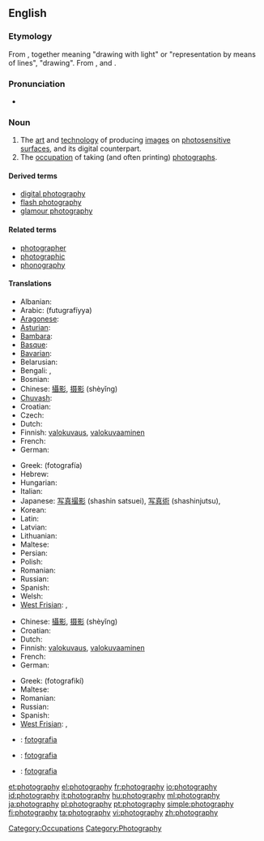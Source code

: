 ==English==
{{wikipedia}}

===Etymology===
From {{confix|photo|graphy}}, together meaning "drawing with light" or "representation by means of lines", "drawing". From {{term|φωτός||(''genitive'') of light|tr=photos|lang=grc}}, and {{term|γράφω||I write|tr=graphō|lang=grc}}.

===Pronunciation===
* {{audio|En-us-photography.ogg|Audio (US)}}

===Noun===
{{en-noun|-}}

# The [[art]] and [[technology]] of producing [[images]] on [[photosensitive]] [[surface]]s, and its digital counterpart.
# The [[occupation]] of taking (and often printing) [[photograph]]s.

====Derived terms====
* [[digital photography]]
* [[flash photography]]
* [[glamour photography]]

====Related terms====
* [[photographer]]
* [[photographic]]
* [[phonography]]

====Translations====
{{trans-top|art and technology of producing images on photosensitive surfaces}}
* Albanian: {{t|sq|fotografia}}
* Arabic: {{Arab|[[فوتوغرافيا]]}} (futugrafíyya) {{f}}
* [[Aragonese]]: {{t|an|fotografía}}
* [[Asturian]]: {{t|ast|fotografía}}
* [[Bambara]]: {{t|bm|kɔtɛba}}
* [[Basque]]: {{t|eu|argazkigintza}}
* [[Bavarian]]: {{tø|bar|Photographie}}
* Belarusian: {{t|be|фатаграфія|tr=fatagrafiya|sc=Cyrl}}
* Bengali: {{t-|bn|ফটোগ্রাফি|tr=fôţografi|sc=Beng|xs=Bengali}}, {{t-|bn|ফটোগ্রাফী|tr=fôţografi|sc=Beng|xs=Bengali}}
* Bosnian: {{t|bs|fotografija}}
* Chinese: [[攝影]], [[摄影]] (shèyǐng)
* [[Chuvash]]: {{tø|cv|фотографи|tr=fotografi|sc=Cyrl}}
* Croatian: {{t-|hr|fotografija|f}}
* Czech: {{t|cs|fotografie}}
* Dutch: {{t+|nl|fotografie|f}}
* Finnish: [[valokuvaus]], [[valokuvaaminen]]
* French: {{t+|fr|photographie|f}}
* German: {{t+|de|Fotografie|f}}
{{trans-mid}}
* Greek: {{t+|el|φωτογραφία|f}} (fotografía)
* Hebrew: {{t|he|צילום|tr=tzilém|sc=Hebr}}
* Hungarian: {{t|hu|fényképezés}}
* Italian: {{t+|it|fotografia|f}}
* Japanese: [[写真撮影]] (shashin satsuei), [[写真術]] (shashinjutsu),  {{t+|ja|撮影|tr=satsuei}}
* Korean: {{t|ko|사진술|tr=sajinsur|sc=Kore}}
* Latin: {{t|la|photographia|f}}
* Latvian: {{t|lv|fotogrāfija}}
* Lithuanian: {{t|lt|fotografija|f}}
* Maltese: {{t-|mt|fotografija|xs=Maltese}}
* Persian: {{t|fa|عکاسی|tr=akkâsi|sc=fa-Arab}}
* Polish: {{t+|pl|fotografia|f}}
* Romanian: {{t+|ro|fotografie|f}}
* Russian: {{t+|ru|фотография|f|tr=fotográfija}}
* Spanish: {{t+|es|fotografía|f}}
* Welsh: {{t|cy|ffotograffiaeth}}
* [[West Frisian]]: {{t|fy|fotografy|c|xs=West Frisian}}, {{t-|fy|fotografie|c|xs=West Frisian}}
{{trans-bottom}}

{{trans-top|occupation of taking (and often printing) photographs}}
* Chinese: [[攝影]], [[摄影]] (shèyǐng)
* Croatian: {{t-|hr|fotografija|f}}
* Dutch: {{t+|nl|fotografie|f}}
* Finnish: [[valokuvaus]], [[valokuvaaminen]]
* French: {{t+|fr|photographie|f}}
* German: {{t+|de|Fotografie|f}}
{{trans-mid}}
* Greek: {{t|el|φωτογραφική|f}} (fotografikí)
* Maltese: {{t-|mt|fotografu|xs=Maltese}}
* Romanian: {{t+|ro|fotografia|f}}
* Russian: {{t+|ru|фотография|f|tr=fotográfija}}
* Spanish: {{t+|es|fotografía|f}}
* [[West Frisian]]: {{t|fy|fotografy|c|xs=West Frisian}}, {{t-|fy|fotografie|c|xs=West Frisian}}
{{trans-bottom}}

{{checktrans-top}}
* {{ttbc|Italian}}: [[fotografia]] {{f}}
{{trans-mid}}
* {{ttbc|Portuguese}}: [[fotografia]] {{f}}
* {{ttbc|Slovak}}: [[fotografia#Slovak|fotografia]] {{f}}
{{trans-bottom}}

[[Category:Occupations]]
[[Category:Photography]]

[[et:photography]]
[[el:photography]]
[[fr:photography]]
[[io:photography]]
[[id:photography]]
[[it:photography]]
[[hu:photography]]
[[ml:photography]]
[[ja:photography]]
[[pl:photography]]
[[pt:photography]]
[[simple:photography]]
[[fi:photography]]
[[ta:photography]]
[[vi:photography]]
[[zh:photography]]